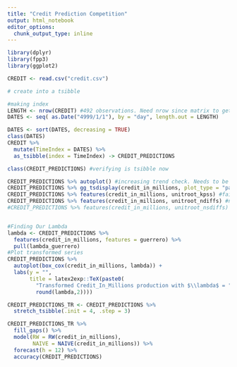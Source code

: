 ```yaml
---
title: "Credit Prediction Competition"
output: html_notebook
editor_options: 
  chunk_output_type: inline
---
```


```r
library(dplyr)
library(fpp3)
library(ggplot2)
```

```r
CREDIT <- read.csv("credit.csv")

# create into a tsibble

#making index
LENGTH <- nrow(CREDIT) #492 observations. Need nrow since matrix to get 492 
DATES <- seq( as.Date("4999/1/1"), by = "day", length.out = LENGTH) 

DATES <- sort(DATES, decreasing = TRUE)
class(DATES)
CREDIT %>% 
  mutate(TimeIndex = DATES) %>% 
  as_tsibble(index = TimeIndex) -> CREDIT_PREDICTIONS

class(CREDIT_PREDICTIONS) #verifying is tsibble now

CREDIT_PREDICTIONS %>% autoplot() #increasing trend check. Needs to be differenced.
CREDIT_PREDICTIONS %>% gg_tsdisplay(credit_in_millions, plot_type = "partial") #suffers from autocorrealtion and seasonality.
CREDIT_PREDICTIONS %>% features(credit_in_millions, unitroot_kpss) #fails p-value test. Needs differencing.
CREDIT_PREDICTIONS %>% features(credit_in_millions, unitroot_ndiffs) #needs one difference
#CREDIT_PREDICTIONS %>% features(credit_in_millions, unitroot_nsdiffs) #*Does not* need seasonal differencing.


#Finding Our Lambda 
lambda <- CREDIT_PREDICTIONS %>%
  features(credit_in_millions, features = guerrero) %>%
  pull(lambda_guerrero)
#Plot transformed series
CREDIT_PREDICTIONS %>%
  autoplot(box_cox(credit_in_millions, lambda)) +
  labs(y = "",
       title = latex2exp::TeX(paste0(
         "Transformed Credit_In_Millions production with $\\lambda$ = ",
         round(lambda,2)))) 


```

```r
CREDIT_PREDICTIONS_TR <- CREDIT_PREDICTIONS %>%
  stretch_tsibble(.init = 4, .step = 3)

CREDIT_PREDICTIONS_TR %>% 
  fill_gaps() %>% 
  model(RW = RW(credit_in_millions),
        NAIVE = NAIVE(credit_in_millions)) %>% 
  forecast(h = 12) %>% 
  accuracy(CREDIT_PREDICTIONS)
  

```


```r


```

